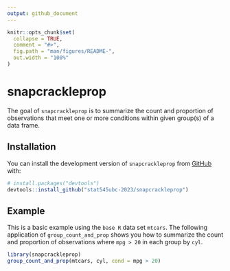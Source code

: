 ```yaml
---
output: github_document
---
```


<!-- README.md is generated from README.Rmd. Please edit that file -->

```r
knitr::opts_chunk$set(
  collapse = TRUE,
  comment = "#>",
  fig.path = "man/figures/README-",
  out.width = "100%"
)
```

# snapcrackleprop

<!-- badges: start -->
<!-- badges: end -->

The goal of `snapcrackleprop` is to summarize the count and proportion of observations that meet one or more conditions within given group(s) of a data frame.

## Installation

You can install the development version of `snapcrackleprop` from [GitHub](https://github.com/) with:

``` r
# install.packages("devtools")
devtools::install_github("stat545ubc-2023/snapcrackleprop")
```

## Example

This is a basic example using the `base R` data set `mtcars`. The following application of `group_count_and_prop` shows you how to summarize the count and proportion of observations where `mpg > 20` in each group by `cyl`. 

```r
library(snapcrackleprop)
group_count_and_prop(mtcars, cyl, cond = mpg > 20)
```

